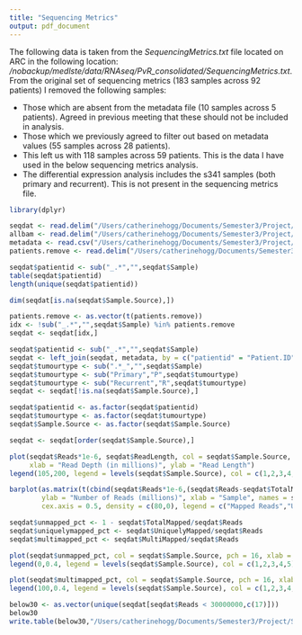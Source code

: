 ```yaml
---
title: "Sequencing Metrics"
output: pdf_document
---
```


The following data is taken from the _SequencingMetrics.txt_ file located on ARC in the following location:
_/nobackup/medlste/data/RNAseq/PvR_consolidated/SequencingMetrics.txt_. From the original set of sequencing metrics (183 samples across 92 patients) I removed the following samples:

- Those which are absent from the metadata file (10 samples across 5 patients). Agreed in previous meeting that these should not be included in analysis.
- Those which we previously agreed to filter out based on metadata values (55 samples across 28 patients).
- This left us with 118 samples across 59 patients. This is the data I have used in the below sequencing metrics analysis.
- The differential expression analysis includes the s341 samples (both primary and recurrent). This is not present in the sequencing metrics file.


```r

library(dplyr)

```

```r
seqdat <- read.delim("/Users/catherinehogg/Documents/Semester3/Project/Scripts/isoformproject/local/localdata/SequencingMetrics.txt", header = TRUE)
allbam <- read.delim("/Users/catherinehogg/Documents/Semester3/Project/Other/all_bam_files.txt", header = FALSE)
metadata <- read.csv("/Users/catherinehogg/Documents/Semester3/Project/Scripts/isoformproject/local/localdata/Metadata.csv", header = TRUE)
patients.remove <- read.delim("/Users/catherinehogg/Documents/Semester3/Project/Scripts/isoformproject/local/localdata/patients_remove.txt", header = FALSE)
```

```r

seqdat$patientid <- sub("_.*","",seqdat$Sample)
table(seqdat$patientid)
length(unique(seqdat$patientid))

dim(seqdat[is.na(seqdat$Sample.Source),])
```



```r

patients.remove <- as.vector(t(patients.remove))
idx <- !sub("_.*","",seqdat$Sample) %in% patients.remove
seqdat <- seqdat[idx,]

```

```r

seqdat$patientid <- sub("_.*","",seqdat$Sample)
seqdat <- left_join(seqdat, metadata, by = c("patientid" = "Patient.ID"))
seqdat$tumourtype <- sub(".*_","",seqdat$Sample)
seqdat$tumourtype <- sub("Primary","P",seqdat$tumourtype)
seqdat$tumourtype <- sub("Recurrent","R",seqdat$tumourtype)
seqdat <- seqdat[!is.na(seqdat$Sample.Source),]

seqdat$patientid <- as.factor(seqdat$patientid)
seqdat$tumourtype <- as.factor(seqdat$tumourtype)
seqdat$Sample.Source <- as.factor(seqdat$Sample.Source)

seqdat <- seqdat[order(seqdat$Sample.Source),]
```

```r
plot(seqdat$Reads*1e-6, seqdat$ReadLength, col = seqdat$Sample.Source, pch = 16,
     xlab = "Read Depth (in millions)", ylab = "Read Length")
legend(105,200, legend = levels(seqdat$Sample.Source), col = c(1,2,3,4,5), pch = 16, cex = 0.8)
```

```r
barplot(as.matrix(t(cbind(seqdat$Reads*1e-6,(seqdat$Reads-seqdat$TotalMapped)*1e-6))),
        ylab = "Number of Reads (millions)", xlab = "Sample", names = seqdat$Sample, las = 3, cex.names = 0.3,
        cex.axis = 0.5, density = c(80,0), legend = c("Mapped Reads","Unmapped Reads"), args.legend = list(x = "topleft", cex = 1, bty = "n"))
```

```r

seqdat$unmapped_pct <- 1 - seqdat$TotalMapped/seqdat$Reads
seqdat$uniquelymapped_pct <- seqdat$UniquelyMapped/seqdat$Reads
seqdat$multimapped_pct <- seqdat$MultiMapped/seqdat$Reads

plot(seqdat$unmapped_pct, col = seqdat$Sample.Source, pch = 16, xlab = "Sample", ylab = "Proportion unmapped reads", ylim = c(0,0.45), xaxt = "null")
legend(0,0.4, legend = levels(seqdat$Sample.Source), col = c(1,2,3,4,5), pch = 16, cex = 0.8)

```

```r
plot(seqdat$multimapped_pct, col = seqdat$Sample.Source, pch = 16, xlab = "Sample", ylab = "Proportion multi-mapped reads", ylim = c(0,0.4), xaxt = "null")
legend(100,0.4, legend = levels(seqdat$Sample.Source), col = c(1,2,3,4,5), pch = 16, cex = 0.8)

```

```r

below30 <- as.vector(unique(seqdat[seqdat$Reads < 30000000,c(17)]))
below30
write.table(below30,"/Users/catherinehogg/Documents/Semester3/Project/Scripts/isoformproject/local/localdata/below30.txt",sep = "\t",row.names = FALSE, col.names = FALSE)
```
